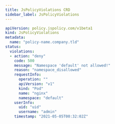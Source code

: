 ```yaml
---
title: JsPolicyViolations CRD
sidebar_label: JsPolicyViolations
---
```


```yaml
apiVersion: policy.jspolicy.com/v1beta1
kind: JsPolicyViolations
metadata:
  name: "policy-name.company.tld"
status:
  violations:
  - action: "deny"
    code: 500
    message: "Namespace 'default' not allowed!"
    reason: "namespace_disallowed"
    requestInfo:
      operation: ""
      apiVersion: "v1"
      kind: "Pod"
      name: "nginx"
      namespace: "default"
    userInfo:
      uid: "uid"
      username: "admin"
    timestamp: "2021-05-05T00:32:02Z"
```
